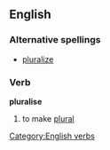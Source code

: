 ==English==

===Alternative spellings===
*[[pluralize]]

===Verb===
'''pluralise'''

# to make [[plural]]

[[Category:English verbs]]